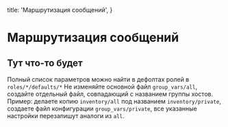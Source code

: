 

  title: 'Маршрутизация сообщений',
}


# Маршрутизация сообщений

## Тут что-то будет

Полный список параметров можно найти в дефолтах ролей в `roles/*/defaults/*`
Не изменяйте основной файл `group_vars/all`, создайте отдельный файл, совпадающий с названием группы хостов.
Пример: делаете копию `inventory/all` под названием `inventory/private`, создаете файл конфигурации `group_vars/private`,
все указанные настройки перезапишут аналоги из `all`.

